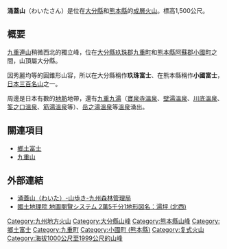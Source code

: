 {{Infobox Mountain
| 名稱 =涌蓋山
| 照片 =はげの湯温泉1.JPG
| 照片說明 =涌蓋山
| 海拔 =1,500[[公尺|公尺]]
| 位置 ={{JPN}} [[大分縣|大分縣]]
| 山脈 =獨立峰
| 相對高度 = 
| 座標 ={{coord|33|08|22.8|N|131|09|52.6|E}}
| 地形圖 = 
| 類別 =成層火山
| 年齡 = 
| 最近噴發 =
| 首次登頂 =
| 最容易的攀登路線 =
| pushpin_map = Japan
| pushpin_map_caption = 涌蓋山的位置
| latd=33 |latm=08 |lats=22.8 |latNS=N
| longd=131 |longm=09 |longs=52.6 |longEW=E
}}
'''涌蓋山'''（わいたさん）是位在[[大分縣|大分縣]]和[[熊本縣|熊本縣]]的[[火山|成層火山]]。標高1,500公尺。

== 概要 ==
[[九重山|九重連山]]稍微西北的獨立峰，位在[[大分縣|大分縣]][[玖珠郡|玖珠郡]][[九重町|九重町]]和[[熊本縣|熊本縣]][[阿蘇郡|阿蘇郡]][[小國町_(熊本縣)|小國町]]之間，山頂屬大分縣。

因秀麗均等的圓錐形山容，所以在大分縣稱作'''玖珠富士'''、在熊本縣稱作'''小國富士'''，[[日本三百名山|日本三百名山]]之一。

周邊是日本有數的[[地熱|地熱]]地帶，還有[[九重九湯|九重九湯]]（[[寶泉寺溫泉|寶泉寺溫泉]]、[[壁湯溫泉|壁湯溫泉]]、[[川底溫泉|川底溫泉]]、[[筌之口溫泉|筌之口溫泉]]、[[筋湯溫泉|筋湯溫泉]]等）、[[岳之湯溫泉|岳之湯溫泉]]等[[溫泉|溫泉]]湧出。

== 關連項目 ==
* [[鄉土富士|鄉土富士]]
* [[九重山|九重山]]

== 外部連結 ==
* [https://web.archive.org/web/20090322152113/http://www.kyusyu.kokuyurin.go.jp/yamaaruki/waitayama.htm 涌蓋山（わいた）-山歩き-九州森林管理局]
* [http://watchizu.gsi.go.jp/watchizu.aspx?id=49315150 國土地理院 地圖閱覽システム 2萬5千分1地形図名：湯坪 (北西)] {{Wayback|url=http://watchizu.gsi.go.jp/watchizu.aspx?id=49315150 |date=20070929122836 }}

{{日本三百名山}}
{{DEFAULTSORT:Waitasan}}
[[Category:九州地方火山|Category:九州地方火山]]
[[Category:大分縣山峰|Category:大分縣山峰]]
[[Category:熊本縣山峰|Category:熊本縣山峰]]
[[Category:鄉土富士|Category:鄉土富士]]
[[Category:九重町|Category:九重町]]
[[Category:小國町_(熊本縣)|Category:小國町 (熊本縣)]]
[[Category:复式火山|Category:复式火山]]
[[Category:海拔1000公尺至1999公尺的山峰|Category:海拔1000公尺至1999公尺的山峰]]